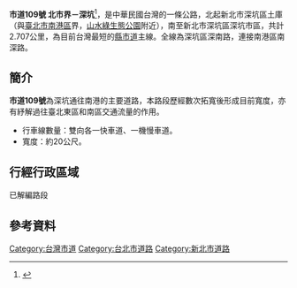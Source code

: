 {{Infobox Taiwan Highway
| Type = CHcity
| Num = 109
| Name = 南深公路
| Length = 2.707
| Established = 1975年
| Othername = 深南路
| SpeedHigh = 
| Start = [[新北市|新北市]][[深坑區|深坑區]][[土庫_(新北市)|土庫]]
| End = 新北市深坑區[[深坑子_(新北市)|深坑市區]]
| OldNum = {{Jct|country=TWN|CH2|104}}
| OldNumB = 1966
| OldNumE = 1975
| Dep=[[新北市政府|新北市政府]]
}}
'''市道109號 北市界－深坑'''<ref>{{Cite web|url=https://www.thb.gov.tw/sites/ch/modules/expressway/county?node=81f6a0db-8899-4d5a-83a2-2e6672a467f7|title=市道及縣道公路路線|accessdate=2017年7月13日|publisher=[[交通部公路總局|公路總局]]|archive-date=2021年4月14日|archive-url=https://web.archive.org/web/20210414190406/https://www.thb.gov.tw/sites/ch/modules/expressway/county?node=81f6a0db-8899-4d5a-83a2-2e6672a467f7|dead-url=no}}</ref>，是中華民國台灣的一條公路，北起新北市深坑區土庫（與[[臺北市|臺北市]][[南港區|南港區]]界，[[山水綠生態公園|山水綠生態公園]]附近），南至新北市深坑區深坑市區，共計2.707公里，為目前台灣最短的[[台灣縣市道列表|縣市道]]主線。全線為深坑區深南路，連接南港區南深路。

== 簡介 ==
'''市道109號'''為深坑通往南港的主要道路，本路段歷經數次拓寬後形成目前寬度，亦有紓解過往臺北東區和南區交通流量的作用。
* 行車線數量：雙向各一快車道、一機慢車道。
* 寬度：約20公尺。

== 行經行政區域 ==
{{TWNinttop |county=新北市 }}
{{TWNint |cspan=2 |tcd=深坑區 |tspan=2 |location=[[土庫_(新北市)|土庫]] |km=0.0 |road=南深路 |notes=公路起點 }}
{{TWNint |location=[[深坑子_(新北市)|深坑市區]] |km=2.707 |road={{Jct|country=TWN|CH|106}} |notes=公路終點 }}
{{Jctbtm |conv=no }}

; 已解編路段
{{TWNinttop}}
{{TWNint |county=臺北市 |cspan=4 |tcd=南港區 |tspan=4 |location=[[南港三重埔|三重埔]] |km=0.0 |road={{Jct|country=TWN|PH|5}}（[[忠孝東路_(臺北市)|忠孝東路]]） |notes=原公路起點 }}
{{TWNint |location=[[南港舊庄|舊庄]] |km= |road=（地區道路） |notes= }}
{{TWNint |location=[[File:TWHW3.svg|20px]][[南深路匝道|南深路匝道]] |km= |road={{Jct|country=TWN|NH|3}} |notes=[[File:TWHW3.svg|20px]]僅北上出口 }}
{{TWNint |location=[[山豬窟|山豬窟]] |km= |road=（地區道路） |notes= }}
{{Jctbtm |conv=no }}

== 參考資料 ==
{{RefList}}

{{台灣縣市道}}
{{臺北公路網}}
{{TW-road-stub}}

[[Category:台灣市道|Category:台灣市道]]
[[Category:台北市道路|Category:台北市道路]]
[[Category:新北市道路|Category:新北市道路]]